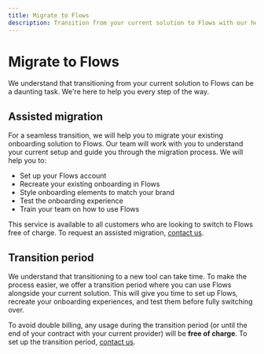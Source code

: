 ```yaml
---
title: Migrate to Flows
description: Transition from your current solution to Flows with our help.
---
```


# Migrate to Flows

We understand that transitioning from your current solution to Flows can be a daunting task. We're here to help you every step of the way.

## Assisted migration

For a seamless transition, we will help you to migrate your existing onboarding solution to Flows. Our team will work with you to understand your current setup and guide you through the migration process. We will help you to:

- Set up your Flows account
- Recreate your existing onboarding in Flows
- Style onboarding elements to match your brand
- Test the onboarding experience
- Train your team on how to use Flows

This service is available to all customers who are looking to switch to Flows free of charge. To request an assisted migration, [contact us](/contact-us).

## Transition period

We understand that transitioning to a new tool can take time. To make the process easier, we offer a transition period where you can use Flows alongside your current solution. This will give you time to set up Flows, recreate your onboarding experiences, and test them before fully switching over.

To avoid double billing, any usage during the transition period (or until the end of your contract with your current provider) will be **free of charge**. To set up the transition period, [contact us](/contact-us).
